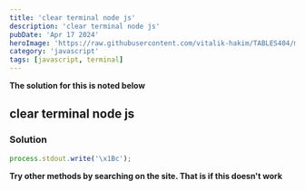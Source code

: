 ---
title: 'clear terminal node js'
description: 'clear terminal node js'
pubDate: 'Apr 17 2024'
heroImage: 'https://raw.githubusercontent.com/vitalik-hakim/TABLES404/main/error_b/JavaScript.png'
category: 'javascript'
tags: [javascript, terminal]
---

**The solution for this is noted below**

## clear terminal node js

### Solution

```javascript
process.stdout.write('\x1Bc');
```
**Try other methods by searching on the site. That is if this doesn't work**
